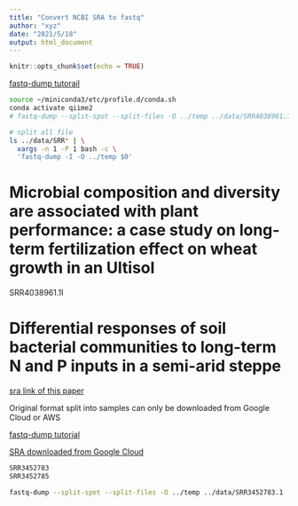 ```yaml
---
title: "Convert NCBI SRA to fastq"
author: "xyz"
date: "2021/5/18"
output: html_document
---
```


```r
knitr::opts_chunk$set(echo = TRUE)
```

[fastq-dump tutorail](https://ncbi.github.io/sra-tools/fastq-dump.html)

```bash
source ~/miniconda3/etc/profile.d/conda.sh
conda activate qiime2
# fastq-dump --split-spot --split-files -O ../temp ../data/SRR4038961.1

# split all file
ls ../data/SRR* | \
  xargs -n 1 -P 1 bash -c \
  'fastq-dump -I -O ../temp $0'
```

# Microbial composition and diversity are associated with plant performance: a case study on long-term fertilization effect on wheat growth in an Ultisol

SRR4038961.1I 

# Differential responses of soil bacterial communities to long-term N and P inputs in a semi-arid steppe

[sra link of this paper](https://trace.ncbi.nlm.nih.gov/Traces/sra/?run=SRR3452783)

Original format split into samples can only be downloaded from Google Cloud or AWS

[fastq-dump tutorial](https://edwards.sdsu.edu/research/fastq-dump/)

[SRA downloaded from Google Cloud](https://edwards.sdsu.edu/research/accessing-sra-in-the-cloud/)

```bash
SRR3452783
SRR3452785

fastq-dump --split-spot --split-files -O ../temp ../data/SRR3452783.1
```

